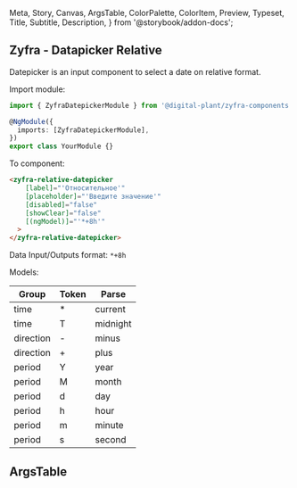   Meta,
  Story,
  Canvas,
  ArgsTable,
  ColorPalette,
  ColorItem,
  Preview,
  Typeset,
  Title,
  Subtitle,
  Description,
} from '@storybook/addon-docs';

## Zyfra - Datapicker Relative

<Subtitle>Datepicker is an input component to select a date on relative format.</Subtitle>

Import module:

```typescript
import { ZyfraDatepickerModule } from '@digital-plant/zyfra-components';

@NgModule({
  imports: [ZyfraDatepickerModule],
})
export class YourModule {}
```

To component:

```html
<zyfra-relative-datepicker
    [label]="'Относительное'"
    [placeholder]="'Введите значение'"
    [disabled]="false"
    [showClear]="false"
    [(ngModel)]="'*+8h'"
  >
</zyfra-relative-datepicker>
```

Data Input/Outputs format: `*+8h`

Models:

| Group     | Token | Parse    |
|-----------|-------|----------|
| time      | *     | current  |
| time      | T     | midnight |
| direction | -     | minus    |
| direction | +     | plus     |
| period    | Y     | year     |
| period    | M     | month    |
| period    | d     | day      |
| period    | h     | hour     |
| period    | m     | minute   |
| period    | s     | second   |


## ArgsTable

<ArgsTable of={ZyfraRelativeDatepickerComponent} />
